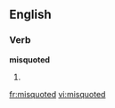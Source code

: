 ==English==

===Verb===
'''misquoted'''

# {{present participle of|[[misquote]]}}

[[fr:misquoted]]
[[vi:misquoted]]